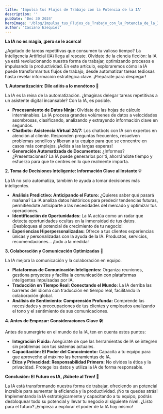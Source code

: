 ```yaml
---
title: 'Impulsa tus Flujos de Trabajo con la Potencia de la IA'
description: ''
pubDate: 'Dec 30 2024'
heroImage: '/blog/Impulsa_tus_Flujos_de_Trabajo_con_la_Potencia_de_la_IA.jpg'
author: "Casiano Ezequiel"
---
```

**La IA no es magia, ¡pero se le acerca!**

¿Agotado de tareas repetitivas que consumen tu valioso tiempo? La Inteligencia Artificial (IA) llega al rescate. Olvídate de la ciencia ficción: la IA ya está revolucionando nuestra forma de trabajar, optimizando procesos e impulsando la productividad. En este artículo, exploraremos cómo la IA puede transformar tus flujos de trabajo, desde automatizar tareas tediosas hasta revelar información estratégica clave. ¡Prepárate para despegar!


**1\. Automatización: Dile adiós a lo monótono 👋**


La IA es la reina de la automatización. ¿Imaginas delegar tareas repetitivas a un asistente digital incansable? Con la IA, es posible.


* **Procesamiento de Datos Ninja:** Olvídate de las hojas de cálculo interminables. La IA procesa grandes volúmenes de datos a velocidades asombrosas, clasificando, analizando y extrayendo información clave en segundos.
* **Chatbots: Asistencia Virtual 24/7:** Los chatbots con IA son expertos en atención al cliente. Responden preguntas frecuentes, resuelven problemas sencillos y liberan a tu equipo para que se concentre en casos más complejos. ¡Adiós a las largas esperas!
* **Generación Automatizada de Documentos:** ¿Informes? ¿Presentaciones? La IA puede generarlos por ti, ahorrándote tiempo y esfuerzo para que te centres en lo que realmente importa.

**2\. Toma de Decisiones Inteligente: Información Clave al Instante 💡**

La IA no solo automatiza, también te ayuda a tomar decisiones más inteligentes.

* **Análisis Predictivo: Anticipando el Futuro:** ¿Quieres saber qué pasará mañana? La IA analiza datos históricos para predecir tendencias futuras, permitiéndote anticiparte a las necesidades del mercado y optimizar tus operaciones.
* **Identificación de Oportunidades:** La IA actúa como un radar que detecta oportunidades ocultas en la inmensidad de tus datos. ¡Desbloquea el potencial de crecimiento de tu negocio!
* **Experiencias Hiperpersonalizadas:** Ofrece a tus clientes experiencias únicas y personalizadas con la ayuda de la IA. Productos, servicios, recomendaciones… ¡todo a la medida!

**3\. Colaboración y Comunicación Optimizadas 🤝**

La IA mejora la comunicación y la colaboración en equipo.

* **Plataformas de Comunicación Inteligentes:** Organiza reuniones, gestiona proyectos y facilita la comunicación con plataformas inteligentes impulsadas por IA.
* **Traducción en Tiempo Real: Conectando el Mundo:** La IA derriba las barreras del idioma con traducción en tiempo real, facilitando la colaboración global.
* **Análisis de Sentimiento: Comprensión Profunda:** Comprende las necesidades y preocupaciones de tus clientes y empleados analizando el tono y el sentimiento de sus comunicaciones.

**4\. Antes de Empezar: Consideraciones Clave 🛠️**

Antes de sumergirte en el mundo de la IA, ten en cuenta estos puntos:

* **Integración Fluida:** Asegúrate de que las herramientas de IA se integren sin problemas con tus sistemas actuales.
* **Capacitación: El Poder del Conocimiento:** Capacita a tu equipo para que aproveche al máximo las herramientas de IA.
* **Ética y Privacidad: Responsabilidad Primero:** No olvides la ética y la privacidad. Protege los datos y utiliza la IA de forma responsable.

**Conclusión: El Futuro es IA, ¡Súbete al Tren! 🚂**

La IA está transformando nuestra forma de trabajar, ofreciendo un potencial increíble para aumentar la eficiencia y la productividad. ¡No te quedes atrás! Implementando la IA estratégicamente y capacitando a tu equipo, podrás desbloquear todo su potencial y llevar tu negocio al siguiente nivel. ¿Listo para el futuro? ¡Empieza a explorar el poder de la IA hoy mismo!